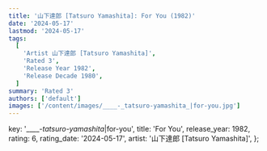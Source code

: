 ```yaml
---
title: '山下達郎 [Tatsuro Yamashita]: For You (1982)'
date: '2024-05-17'
lastmod: '2024-05-17'
tags:
  [
    'Artist 山下達郎 [Tatsuro Yamashita]',
    'Rated 3',
    'Release Year 1982',
    'Release Decade 1980',
  ]
summary: 'Rated 3'
authors: ['default']
images: ['/content/images/____-_tatsuro-yamashita_|for-you.jpg']
---
```


  key: '____-_tatsuro-yamashita_|for-you',
  title: 'For You',
  release_year: 1982,
  rating: 6,
  rating_date: '2024-05-17',
  artist: '山下達郎 [Tatsuro Yamashita]',
};

<MusicRating data={data} />

